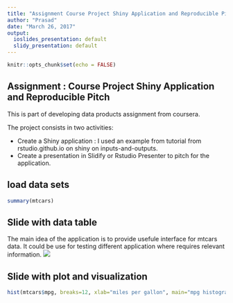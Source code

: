 ```yaml
---
title: "Assignment Course Project Shiny Application and Reproducible Pitch"
author: "Prasad"
date: "March 26, 2017"
output:
  ioslides_presentation: default
  slidy_presentation: default
---
```


```r
knitr::opts_chunk$set(echo = FALSE)
```

## Assignment : Course Project Shiny Application and Reproducible Pitch

This is part of developing data products assignment from coursera.

The project consists in two activities:

* Create a Shiny application : I used an example from tutorial from rstudio.github.io on shiny on inputs-and-outputs.
* Create a presentation in Slidify or Rstudio Presenter to pitch for the application.


  
## load data sets
```r

summary(mtcars)
```


## Slide with data table
The main idea of the application is to provide usefule interface for mtcars data. It could be use for testing different application where requires relevant information.
 ![](C:\\R\\coursera\\github\\shiny-application-and-reproducible-pitch\\mtcarssearch.png) 


## Slide with plot and visualization
```r
hist(mtcars$mpg, breaks=12, xlab="miles per gallon", main="mpg histogram", col="blue")
```

